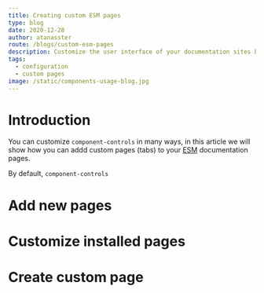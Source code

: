 ```yaml
---
title: Creating custom ESM pages
type: blog
date: 2020-12-28
author: atanasster
route: /blogs/custom-esm-pages
description: Customize the user interface of your documentation sites by adding custom pages
tags:
  - configuration
  - custom pages
image: /static/components-usage-blog.jpg
---
```



# Introduction

You can customize `component-controls` in many ways, in this article we will show how you can addd custom pages (tabs) to your [ESM](/tutorial/esmodules-stories) documentation pages.

By default, `component-controls`

# Add new pages

# Customize installed pages

# Create custom page
